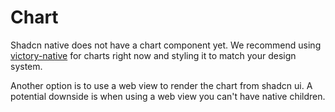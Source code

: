 # Chart

Shadcn native does not have a chart component yet. We recommend using [victory-native](https://formidable.com/open-source/victory-native/) for charts right now and styling it to match your design system.

Another option is to use a web view to render the chart from shadcn ui. A potential downside is when using a web view you can't have native children.
